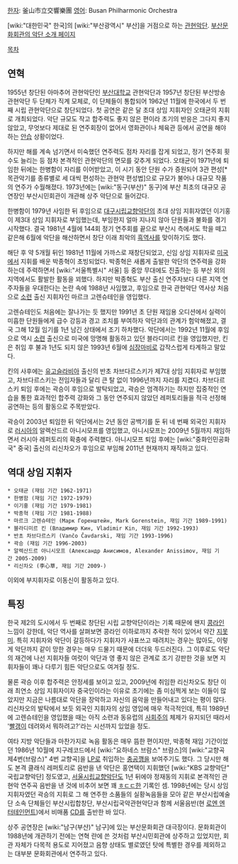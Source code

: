 [[한자]]: 釜山市立交響樂團
[[영어]]: Busan Philharmonic Orchestra

[wiki:"대한민국" 한국]의 [wiki:"부산광역시" 부산]을 거점으로 하는 [[관현악단]]. [http://culture.busan.go.kr/04cityart/01_01.jsp 부산문화회관의 악단 소개 페이지]

[[목차]]

== 연혁 ==
1955년 창단된 아마추어 관현악단인 [[부산대학교]] 관현악단과 1957년 창단된 부산방송관현악단 두 단체가 직계 모체로, 이 단체들이 통합되어 1962년 11월에 한국에서 두 번째 시립 관현악단으로 창단되었다. 첫 공연은 같은 달 초대 상임 지휘자인 오태균의 지휘로 개최되었다. 악단 규모도 작고 합주력도 좋지 않은 편이라 초기의 반응은 그다지 좋지 않았고, 무엇보다 제대로 된 연주회장이 없어서 영화관이나 체육관 등에서 공연을 해야 하는 [[안습]] 상황이었다.

하지만 해를 계속 넘기면서 미숙했던 연주력도 점차 자리를 잡게 되었고, 정기 연주회 횟수도 늘리는 등 점차 본격적인 관현악단의 면모를 갖추게 되었다. 오태균이 1971년에 퇴임한 뒤에는 한병함이 자리를 이어받았고, 이 시기 동안 단원 수가 증원되어 3관 편성[* 목관악기를 종류별로 세 대씩 편성하는 관현악 편성법]으로 규모가 불어나 대규모 작품의 연주가 수월해졌다. 1973년에는 [wiki:"동구(부산)" 동구]에 부산 최초의 대규모 공연장인 부산시민회관이 개관해 상주 악단으로 들어갔다.

한병함이 1979년 사임한 뒤 후임으로 [[대구시립교향악단]]의 초대 상임 지휘자였던 이기홍이 제3대 상임 지휘자로 부임했는데, 부임한지 얼마 지나지 않아 단원들과 불화를 겪기 시작했다. 결국 1981년 4월에 144회 정기 연주회를 끝으로 부산시 측에서도 학을 떼고 같은해 6월에 악단을 해산하면서 창단 이래 최악의 [[흑역사]]를 맞이하기도 했다.

해단 후 약 5개월 뒤인 1981년 11월에 가까스로 재창단되었고, 신임 상임 지휘자로 [[미국]]에서 지휘를 배운 박종혁이 초빙되었다. 박종혁은 새롭게 출발한 악단의 연주력을 강화하는데 주력하면서 [wiki:"서울특별시" 서울] 등 중앙 무대에도 진출하는 등 부산 외의 지역에서도 활발한 활동을 꾀했다. 하지만 박종혁도 부산 출신 연주자보다 다른 지역 연주자들을 우대한다는 논란 속에 1988년 사임했고, 후임으로 한국 관현악단 역사상 처음으로 [[소련]] 출신 지휘자인 마르크 고렌슈테인을 영입했다.

고렌슈테인도 처음에는 잘나가는 듯 했지만 1991년 초 단원 재임용 오디션에서 실력이 미흡한 단원들에게 급수 강등과 경고 조치를 부여하자 악단과의 관계가 험악해졌고, 결국 그해 12월 임기를 1년 남긴 상태에서 조기 하차했다. 악단에서는 1992년 11월에 후임으로 역시 [[소련]] 출신으로 미국에 망명해 활동하고 있던 블라디미르 킨을 영입했지만, 킨은 취임 후 불과 1년도 되지 않은 1993년 6월에 [[심장마비]]로 갑작스럽게 타계하고 말았다.

킨의 사후에는 [[유고슬라비아]] 출신의 반초 차브다르스키가 제7대 상임 지휘자로 부임했고, 차브다르스키는 전임자들과 달리 큰 탈 없이 1996년까지 자리를 지켰다. 차브다르스키 퇴임 후에는 곽승이 후임으로 발탁되었고, 곽승은 엄격하기는 하지만 집중적인 연습을 통한 효과적인 합주력 강화와 그 동안 연주되지 않았던 레퍼토리들을 적극 선정해 공연하는 등의 활동으로 주목받았다.

곽승이 2003년 퇴임한 뒤 악단에서는 2년 동안 공백기를 둔 뒤 네 번째 외국인 지휘자로 [[러시아]]의 알렉산드르 아니시모프를 영입했고, 아니시모프는 2009년 5월까지 재임하면서 러시아 레퍼토리의 확충에 주력했다. 아니시모프 퇴임 후에는 [wiki:"중화인민공화국" 중국] 출신의 리신차오가 후임으로 부임해 2011년 현재까지 재직하고 있다.

== 역대 상임 지휘자 ==
 * 오태균 (재임 기간 1962-1971)
 * 한병함 (재임 기간 1972-1979)
 * 이기홍 (재임 기간 1979-1981)
 * 박종혁 (재임 기간 1981-1988)
 * 마르크 고렌슈테인 (Марк Горенштейн, Mark Gorenstein, 재임 기간 1989-1991)
 * 블라디미르 킨 (Владимир Кин, Vladimir Kin, 재임 기간 1992-1993)
 * 반초 차브다르스키 (Vančo Čavdarski, 재임 기간 1993-1996)
 * 곽승 (재임 기간 1996-2003)
 * 알렉산드르 아니시모프 (Александр Анисимов, Alexander Anissimov, 재임 기간 2005-2009)
 * 리신차오 (李心草, 재임 기간 2009-)

이외에 부지휘자로 이동신이 활동하고 있다.

== 특징 ==
한국 제2의 도시에서 두 번째로 창단된 시립 교향악단이라는 기록 때문에 왠지 [[콩라인]] 느낌이 강한데, 악단 역사를 살펴보면 콩라인 이하로까지 추락한 적이 있어서 약간 [[지못미]]. 특히 지휘자와 악단이 갈등하다가 지휘자가 사표쓰고 때려치는 경우는 많아도, 이렇게 악단까지 같이 망한 경우는 매우 드물기 때문에 더더욱 두드러진다. 그 이후로도 악단의 재건에 나선 지휘자들 여럿이 악단과 영 좋지 않은 관계로 조기 강판한 것을 보면 지휘자들이 꽤나 다루기 힘든 악단으로도 여겨질 정도.

물론 곽승 이후 합주력은 안정세를 보이고 있고, 2009년에 취임한 리신차오도 창단 이래 최연소 상임 지휘자이자 중국인이라는 이유로 초기에는 좀 미심쩍게 보는 이들이 많았지만 지금은 나름대로 악단을 장악하고 자신의 음악을 만들어내고 있다는 평이 많다. 리신차오의 발탁에서 보듯 외국인 지휘자의 상임 영입에 매우 적극적인데, 특히 1989년에 고렌슈테인을 영입했을 때는 아직 소련과 동유럽의 [[사회주의]] 체제가 유지되던 때라서 '[[빨갱이]] 데려와서 뭐하려고?'라는 시선까지 있었을 정도.

여타 지방 악단들과 마찬가지로 녹음 활동은 매우 뜸한 편이지만, 박종혁 재임 기간이었던 1986년 10월에 지구레코드에서 [wiki:"요하네스 브람스" 브람스]의 [wiki:"교향곡 제4번(브람스)" 4번 교향곡]을 [[LP]]로 취입하는 [[충공깽]]을 보여주기도 했다. 그 당시만 해도 본격 클래식 레퍼토리로 음반을 낸 악단은 홍연택이 지휘했던 [wiki:"KBS 교향악단" 국립교향악단] 정도였고, [[서울시립교향악단]]도 1년 뒤에야 정재동의 지휘로 본격적인 관현악 연주곡 음반을 낸 것에 비추어 보면 꽤 [[ㅎㄷㄷ]]한 기록인 셈. 1998년에는 당시 상임 지휘자였던 곽승의 지휘로 그 해 연주한 소품들의 실황녹음들을 모아 같은 부산시립예술단 소속 단체들인 부산시립합창단, 부산시립국악관현악단과 함께 서울음반(현 [[로엔 엔터테인먼트]])에서 비매품 [[CD]]를 출반한 바 있다.

상주 공연장은 [wiki:"남구(부산)" 남구]에 있는 부산문화회관 대극장이다. 문화회관이 1988년에 개관하기 전에는 연혁 란에 쓴 것처럼 부산시민회관에 상주하고 있었지만, 회관 자체가 다목적 용도로 지어졌고 음향 상태도 별로였던 탓에 특별한 경우를 제외하고는 대부분 문화회관에서 연주하고 있다.

